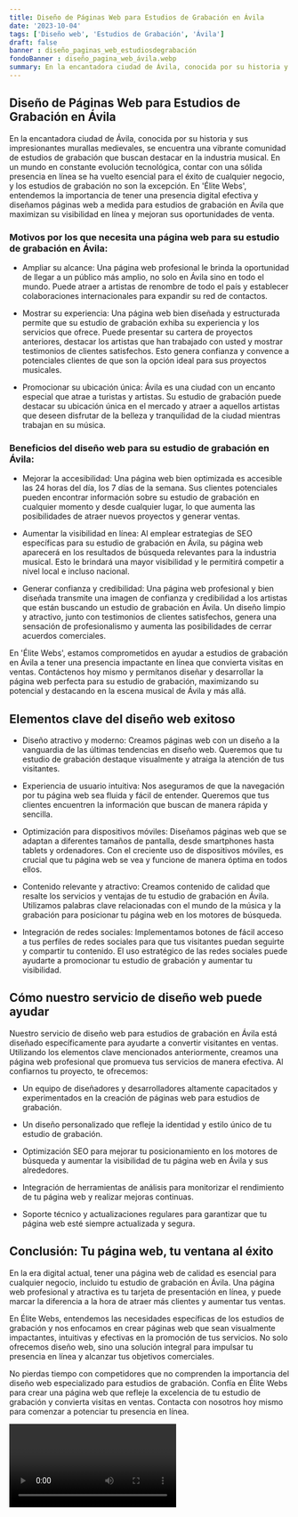 ```yaml
---
title: Diseño de Páginas Web para Estudios de Grabación en Ávila
date: '2023-10-04'
tags: ['Diseño web', 'Estudios de Grabación', 'Ávila']
draft: false
banner : diseño_paginas_web_estudiosdegrabación
fondoBanner : diseño_pagina_web_ávila.webp
summary: En la encantadora ciudad de Ávila, conocida por su historia y sus impresionantes murallas medievales, se encuentra una vibrante comunidad de estudios de grabación que buscan destacar en la industria musical. En un mundo en constante evolución tecnológica, contar con una sólida presencia en línea se ha vuelto esencial para el éxito de cualquier negocio, y los estudios de grabación no son la excepción. En 'Élite Webs', entendemos la importancia de tener una presencia digital efectiva y diseñamos páginas web a medida para estudios de grabación en Ávila que maximizan su visibilidad en línea y mejoran sus oportunidades de venta.
---
```


## Diseño de Páginas Web para Estudios de Grabación en Ávila

En la encantadora ciudad de Ávila, conocida por su historia y sus impresionantes murallas medievales, se encuentra una vibrante comunidad de estudios de grabación que buscan destacar en la industria musical. En un mundo en constante evolución tecnológica, contar con una sólida presencia en línea se ha vuelto esencial para el éxito de cualquier negocio, y los estudios de grabación no son la excepción. En 'Élite Webs', entendemos la importancia de tener una presencia digital efectiva y diseñamos páginas web a medida para estudios de grabación en Ávila que maximizan su visibilidad en línea y mejoran sus oportunidades de venta.

### Motivos por los que necesita una página web para su estudio de grabación en Ávila:

- Ampliar su alcance: Una página web profesional le brinda la oportunidad de llegar a un público más amplio, no solo en Ávila sino en todo el mundo. Puede atraer a artistas de renombre de todo el país y establecer colaboraciones internacionales para expandir su red de contactos.

- Mostrar su experiencia: Una página web bien diseñada y estructurada permite que su estudio de grabación exhiba su experiencia y los servicios que ofrece. Puede presentar su cartera de proyectos anteriores, destacar los artistas que han trabajado con usted y mostrar testimonios de clientes satisfechos. Esto genera confianza y convence a potenciales clientes de que son la opción ideal para sus proyectos musicales.

- Promocionar su ubicación única: Ávila es una ciudad con un encanto especial que atrae a turistas y artistas. Su estudio de grabación puede destacar su ubicación única en el mercado y atraer a aquellos artistas que deseen disfrutar de la belleza y tranquilidad de la ciudad mientras trabajan en su música.

### Beneficios del diseño web para su estudio de grabación en Ávila:

- Mejorar la accesibilidad: Una página web bien optimizada es accesible las 24 horas del día, los 7 días de la semana. Sus clientes potenciales pueden encontrar información sobre su estudio de grabación en cualquier momento y desde cualquier lugar, lo que aumenta las posibilidades de atraer nuevos proyectos y generar ventas.

- Aumentar la visibilidad en línea: Al emplear estrategias de SEO específicas para su estudio de grabación en Ávila, su página web aparecerá en los resultados de búsqueda relevantes para la industria musical. Esto le brindará una mayor visibilidad y le permitirá competir a nivel local e incluso nacional.

- Generar confianza y credibilidad: Una página web profesional y bien diseñada transmite una imagen de confianza y credibilidad a los artistas que están buscando un estudio de grabación en Ávila. Un diseño limpio y atractivo, junto con testimonios de clientes satisfechos, genera una sensación de profesionalismo y aumenta las posibilidades de cerrar acuerdos comerciales.

En 'Élite Webs', estamos comprometidos en ayudar a estudios de grabación en Ávila a tener una presencia impactante en línea que convierta visitas en ventas. Contáctenos hoy mismo y permítanos diseñar y desarrollar la página web perfecta para su estudio de grabación, maximizando su potencial y destacando en la escena musical de Ávila y más allá.

<GifSeo />

<Cta />

## Elementos clave del diseño web exitoso

- Diseño atractivo y moderno: Creamos páginas web con un diseño a la vanguardia de las últimas tendencias en diseño web. Queremos que tu estudio de grabación destaque visualmente y atraiga la atención de tus visitantes.

- Experiencia de usuario intuitiva: Nos aseguramos de que la navegación por tu página web sea fluida y fácil de entender. Queremos que tus clientes encuentren la información que buscan de manera rápida y sencilla.

- Optimización para dispositivos móviles: Diseñamos páginas web que se adaptan a diferentes tamaños de pantalla, desde smartphones hasta tablets y ordenadores. Con el creciente uso de dispositivos móviles, es crucial que tu página web se vea y funcione de manera óptima en todos ellos.

- Contenido relevante y atractivo: Creamos contenido de calidad que resalte los servicios y ventajas de tu estudio de grabación en Ávila. Utilizamos palabras clave relacionadas con el mundo de la música y la grabación para posicionar tu página web en los motores de búsqueda.

- Integración de redes sociales: Implementamos botones de fácil acceso a tus perfiles de redes sociales para que tus visitantes puedan seguirte y compartir tu contenido. El uso estratégico de las redes sociales puede ayudarte a promocionar tu estudio de grabación y aumentar tu visibilidad.

## Cómo nuestro servicio de diseño web puede ayudar

Nuestro servicio de diseño web para estudios de grabación en Ávila está diseñado específicamente para ayudarte a convertir visitantes en ventas. Utilizando los elementos clave mencionados anteriormente, creamos una página web profesional que promueva tus servicios de manera efectiva. Al confiarnos tu proyecto, te ofrecemos:

- Un equipo de diseñadores y desarrolladores altamente capacitados y experimentados en la creación de páginas web para estudios de grabación.

- Un diseño personalizado que refleje la identidad y estilo único de tu estudio de grabación.

- Optimización SEO para mejorar tu posicionamiento en los motores de búsqueda y aumentar la visibilidad de tu página web en Ávila y sus alrededores.

- Integración de herramientas de análisis para monitorizar el rendimiento de tu página web y realizar mejoras continuas.

- Soporte técnico y actualizaciones regulares para garantizar que tu página web esté siempre actualizada y segura.

## Conclusión: Tu página web, tu ventana al éxito

En la era digital actual, tener una página web de calidad es esencial para cualquier negocio, incluido tu estudio de grabación en Ávila. Una página web profesional y atractiva es tu tarjeta de presentación en línea, y puede marcar la diferencia a la hora de atraer más clientes y aumentar tus ventas.

En Élite Webs, entendemos las necesidades específicas de los estudios de grabación y nos enfocamos en crear páginas web que sean visualmente impactantes, intuitivas y efectivas en la promoción de tus servicios. No solo ofrecemos diseño web, sino una solución integral para impulsar tu presencia en línea y alcanzar tus objetivos comerciales.

No pierdas tiempo con competidores que no comprenden la importancia del diseño web especializado para estudios de grabación. Confía en Élite Webs para crear una página web que refleje la excelencia de tu estudio de grabación y convierta visitas en ventas. Contacta con nosotros hoy mismo para comenzar a potenciar tu presencia en línea.

<Video />

<CtaBot job='Estudios de Grabación' city='Ávila'/>

<Gmaps query='Ávila+españa+maps' />